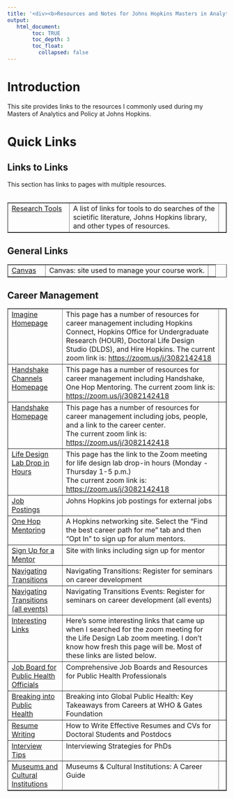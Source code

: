 ---
title: '<div><b>Resources and Notes for Johns Hopkins Masters in Analytics and Policy</b> </div>'
output:
   html_document:
        toc: TRUE
        toc_depth: 3
        toc_float:
          collapsed: false
---

<!--
*
* introduction
*
-->

<h1>Introduction</h1>
This site provides links to the resources I commonly used during my Masters of Analytics and Policy at Johns Hopkins.
<h1>Quick Links</h1>

<h2>Links to Links</h2>
This section has links to pages with multiple resources.
<br/><br/>
<table border="1" width="100%">
  <!-- research tools -->
  <tr>
    <td valign="top">
      <a href="./research-tools.html"><nobr>Research&nbsp;Tools</nobr></a>&nbsp;&nbsp;
    </td>
    <td valign="top">
      A list of links for tools to do searches of the scietific literature, Johns Hopkins library, and other types of resources.  
    </td>
    <td valign="top">
    </td>
  </tr>
</table>

<h2>General Links</h2>
<table border="1" width="100%">
  <!-- canvas -->
  <tr>
    <td valign="top">
      <a href="http://canvas.jhu.edu">Canvas</a>&nbsp;&nbsp;&nbsp;
    </td>
    <td valign="top">
      Canvas: site used to manage your course work. 
    </td>
    <td valign="top">
    </td>
  </tr>
</table>

<!-- CAREER MANAGEMENT -->

<h2>Career Management</h2>
<table border="1" width="100%">
  <!-- imagin homepage -->
  <tr>
    <td valign="top">
      <a href="https://imagine.jhu.edu/">Imagine Homepage</a>&nbsp;&nbsp;&nbsp;
    </td>
    <td valign="top">
      This page has a number of resources for career management including Hopkins Connect, Hopkins Office for Undergraduate Research (HOUR), Doctoral Life Design Studio (DLDS), and Hire Hopkins. The current zoom link is: <a href="https://zoom.us/j/3082142418">https://zoom.us/j/3082142418</a>
    </td>
    <td valign="top">
    </td>
  </tr>
  <!-- handshake channels homepage -->
  <tr>
    <td valign="top">
      <a href="https://imagine.jhu.edu/channels/explore-opportunities-ldl/">Handshake Channels Homepage</a>&nbsp;&nbsp;&nbsp;
    </td>
    <td valign="top">
      This page has a number of resources for career management including Handshake, One Hop Mentoring. The current zoom link is: <a href="https://zoom.us/j/3082142418">https://zoom.us/j/3082142418</a>
    </td>
    <td valign="top">
    </td>
  </tr>
  <!-- handshake homepage -->
  <tr>
    <td valign="top">
      <a href="https://jhu.joinhandshake.com/explore">Handshake Homepage</a>&nbsp;&nbsp;&nbsp;
    </td>
    <td valign="top">
      This page has a number of resources for career management including jobs, people, and a link to the career center. 
      <br/>
      The current zoom link is: <a href="https://zoom.us/j/3082142418">https://zoom.us/j/3082142418</a>
    </td>
    <td valign="top">
    </td>
  </tr>
  <!-- link to zoom meeting -->
  <tr>
    <td valign="top">
      <a href="https://imagine.jhu.edu/channels/life-design-lab/">Life Design Lab Drop in Hours</a>&nbsp;&nbsp;&nbsp;
    </td>
    <td valign="top">
      This page has the link to the Zoom meeting for life design lab drop-in hours (Monday - Thursday 1-5 p.m.)
      <br/>
      The current zoom link is: <a href="https://zoom.us/j/3082142418">https://zoom.us/j/3082142418</a>
    </td>
    <td valign="top">
    </td>
  </tr>
  <!-- job postings -->
  <tr>
    <td valign="top">
      <a href="https://jhu.joinhandshake.com/stu/postings">Job Postings</a>&nbsp;&nbsp;&nbsp;
    </td>
    <td valign="top">
      Johns Hopkins job postings for external jobs
    </td>
    <td valign="top">
    </td>
  </tr>
  <!-- one hop -->
  <tr>
    <td valign="top">
      <a href="https://onehop.jhu.edu/hub/main/home-v3">One Hop Mentoring</a>&nbsp;&nbsp;&nbsp;
    </td>
    <td valign="top">
      A Hopkins networking site. Select the "Find the best career path for me" tab and then "Opt In" to sign up for alum mentors. 
    </td>
    <td valign="top">
    </td>
  </tr>
  <!-- sign up for mentor -->
  <tr>
    <td valign="top">
      <a href="https://imagine.jhu.edu/channels/getting-curious-for-the-jhu-community/">Sign Up for a Mentor</a>&nbsp;&nbsp;&nbsp;
    </td>
    <td valign="top">
      Site with links including sign up for mentor
    </td>
    <td valign="top">
    </td>
  </tr>
  <!-- navigating transitions -->
  <tr>
    <td valign="top">
      <a href="https://imagine.jhu.edu/navigating-transitions/">Navigating Transitions</a>&nbsp;&nbsp;&nbsp;
    </td>
    <td valign="top">
      Navigating Transitions: Register for seminars on career development
    </td>
    <td valign="top">
    </td>
  </tr>
  <!-- navigating transitions -->
  <tr>
    <td valign="top">
      <a href="https://imagine.jhu.edu/events/navigating-transitions/">Navigating Transitions (all events)</a>&nbsp;&nbsp;&nbsp;
    </td>
    <td valign="top">
      Navigating Transitions Events: Register for seminars on career development (all events)
    </td>
    <td valign="top">
    </td>
  </tr>
  <!-- interesting links -->
  <tr>
    <td valign="top">
      <a href="https://imagine.jhu.edu/search/?type=&s=https%3A%2F%2Fzoom.us%2Fj%2F3082142418">Interesting Links</a>&nbsp;&nbsp;&nbsp;
    </td>
    <td valign="top">
      Here's some interesting links that came up when I searched for the zoom meeting for the Life Design Lab zoom meeting. I don't know how fresh this page will be. 
      Most of these links are listed below.
    </td>
    <td valign="top">
    </td>
  </tr>
  <!-- job boards for public health professionals -->
  <tr>
    <td valign="top">
      <a href="https://imagine.jhu.edu/resources/comprehensive-job-boards-and-resources-for-public-health-professionals/">Job Board for Public Health Officials</a>&nbsp;&nbsp;&nbsp;
    </td>
    <td valign="top">
      Comprehensive Job Boards and Resources for Public Health Professionals
    </td>
    <td valign="top">
    </td>
  </tr>
  <!-- breaking into global public health -->
  <tr>
    <td valign="top">
      <a href="https://imagine.jhu.edu/resources/189585/">Breaking into Public Health</a>&nbsp;&nbsp;&nbsp;
    </td>
    <td valign="top">
      Breaking into Global Public Health: Key Takeaways from Careers at WHO & Gates Foundation
    </td>
    <td valign="top">
    </td>
  </tr>
  <!-- resume writing -->
  <tr>
    <td valign="top">
      <a href="https://imagine.jhu.edu/resources/how-to-write-effective-resumes-and-cvs-for-doctoral-students-and-postdocs/">Resume Writing</a>&nbsp;&nbsp;&nbsp;
    </td>
    <td valign="top">
      How to Write Effective Resumes and CVs for Doctoral Students and Postdocs
    </td>
    <td valign="top">
    </td>
  </tr>
  <!-- interview tips -->
  <tr>
    <td valign="top">
      <a href="https://imagine.jhu.edu/resources/interviewing-strategies-for-phds/">Interview Tips</a>&nbsp;&nbsp;&nbsp;
    </td>
    <td valign="top">
      Interviewing Strategies for PhDs
    </td>
    <td valign="top">
    </td>
  </tr>
  <!-- museums and cultural institutions -->
  <tr>
    <td valign="top">
      <a href="https://imagine.jhu.edu/resources/museums-cultural-institutions-a-career-guide/">Museums and Cultural Institutions</a>&nbsp;&nbsp;&nbsp;
    </td>
    <td valign="top">
      Museums & Cultural Institutions: A Career Guide 
    </td>
    <td valign="top">
    </td>
  </tr>
</table>


